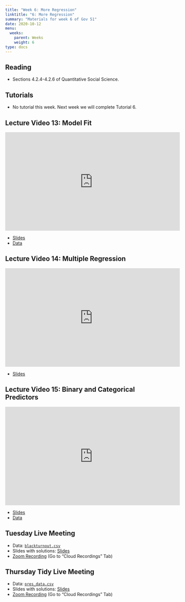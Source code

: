 ```yaml
---
title: "Week 6: More Regression"
linktitle: "6: More Regression"
summary: "Materials for week 6 of Gov 51"
date: 2020-10-12
menu:
  weeks:
    parent: Weeks
    weight: 6
type: docs
---
```


## Reading

- Sections 4.2.4-4.2.6 of Quantitative Social Science.

## Tutorials

- No tutorial this week. Next week we will complete Tutorial 6. 


## Lecture Video 13: Model Fit

<iframe width="560" height="315" src="https://www.youtube-nocookie.com/embed/KZIyVUg9wRQ" frameborder="0" allow="accelerometer; autoplay; clipboard-write; encrypted-media; gyroscope; picture-in-picture" allowfullscreen></iframe>

- [Slides](/slides/04-prediction/04-model-fit.pdf)
- [Data](/data/midterms.csv)

## Lecture Video 14: Multiple Regression

<iframe width="560" height="315" src="https://www.youtube-nocookie.com/embed/dYYcFYNCe8o" frameborder="0" allow="accelerometer; autoplay; clipboard-write; encrypted-media; gyroscope; picture-in-picture" allowfullscreen></iframe>

- [Slides](/slides/04-prediction/05-multiple-predictors.pdf)

## Lecture Video 15: Binary and Categorical Predictors

<iframe width="560" height="315" src="https://www.youtube-nocookie.com/embed/ELrKCdJr9pg" frameborder="0" allow="accelerometer; autoplay; clipboard-write; encrypted-media; gyroscope; picture-in-picture" allowfullscreen></iframe>

- [Slides](/slides/04-prediction/06-binary-categorical.pdf)
- [Data](/data/progresa.csv)


## Tuesday Live Meeting

- Data: [`blackturnout.csv`](/data/blackturnout.csv)
- Slides with solutions: [Slides](/slides/week-06-slides.pdf)
- [Zoom Recording](https://canvas.harvard.edu/courses/74805/external_tools/53531) (Go to "Cloud Recordings" Tab)

## Thursday Tidy Live Meeting

- Data: [`pres_data.csv`](/data/pres_data.csv)
- Slides with solutions: [Slides](/slides/week-06-tidy-slides.pdf)
- [Zoom Recording](https://canvas.harvard.edu/courses/74805/external_tools/53531) (Go to "Cloud Recordings" Tab)
